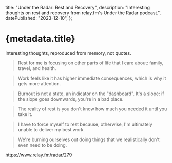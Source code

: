
  title: "Under the Radar: Rest and Recovery",
  description:
    "Interesting thoughts on rest and recovery from relay.fm's Under the Radar podcast.",
  datePublished: "2023-12-10",
};

# {metadata.title}

Interesting thoughts, reproduced from memory, not quotes.

> Rest for me is focusing on other parts of life that I care about: family, travel, and health.

> Work feels like it has higher immediate consequences, which is why it gets more attention.

> Burnout is not a state, an indicator on the "dashboard". It's a slope: if the slope goes downwards, you're in a bad place.

> The reality of rest is you don't know how much you needed it until you take it.

> I have to force myself to rest because, otherwise, I'm ultimately unable to deliver my best work.

> We're burning ourselves out doing things that we realistically don't even need to be doing.

<a href="https://www.relay.fm/radar/279" target="_blank">
  https://www.relay.fm/radar/279
</a>

<DatePublished dateTime={metadata.datePublished} />
